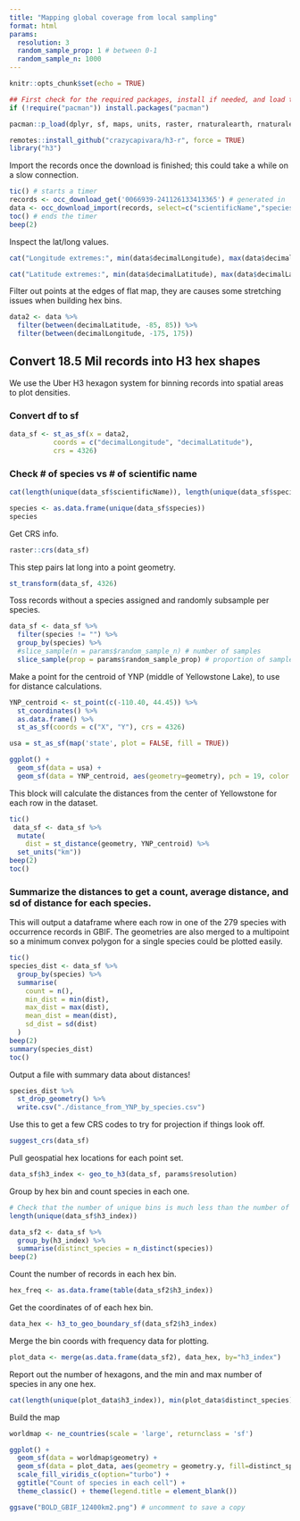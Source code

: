 ```yaml
---
title: "Mapping global coverage from local sampling"
format: html
params: 
  resolution: 3
  random_sample_prop: 1 # between 0-1
  random_sample_n: 1000
---
```


```r
knitr::opts_chunk$set(echo = TRUE)
```

```r
## First check for the required packages, install if needed, and load the libraries.
if (!require("pacman")) install.packages("pacman")

pacman::p_load(dplyr, sf, maps, units, raster, rnaturalearth, rnaturalearthdata, rnaturalearthhires, rgbif, ggplot2, wesanderson, tictoc, beepr, crsuggest, reporter)

remotes::install_github("crazycapivara/h3-r", force = TRUE)
library("h3")
```

Import the records once the download is finished; this could take a while on a slow connection.
```r
tic() # starts a timer
records <- occ_download_get('0066939-241126133413365') # generated in `Fetching plant occurrence records from GBIF`
data <- occ_download_import(records, select=c("scientificName","species","taxonKey", "speciesKey","year","decimalLongitude","decimalLatitude","countryCode"))
toc() # ends the timer
beep(2)
```

Inspect the lat/long values.
```r
cat("Longitude extremes:", min(data$decimalLongitude), max(data$decimalLongitude))
```

```r
cat("Latitude extremes:", min(data$decimalLatitude), max(data$decimalLatitude))
```

Filter out points at the edges of flat map, they are causes some stretching issues when building hex bins.
```r
data2 <- data %>%
  filter(between(decimalLatitude, -85, 85)) %>%
  filter(between(decimalLongitude, -175, 175))
```

## Convert 18.5 Mil records into H3 hex shapes
We use the Uber H3 hexagon system for binning records into spatial areas to plot densities.

### Convert df to sf
```r
data_sf <- st_as_sf(x = data2,                         
           coords = c("decimalLongitude", "decimalLatitude"),
           crs = 4326)
```

### Check # of species vs # of scientific name
```r
cat(length(unique(data_sf$scientificName)), length(unique(data_sf$species)), length(unique(data_sf$taxonKey)), length(unique(data_sf$speciesKey)))
```

```r
species <- as.data.frame(unique(data_sf$species))
species
```

Get CRS info.
```r
raster::crs(data_sf)
```

This step pairs lat long into a point geometry.
```r
st_transform(data_sf, 4326)
```

Toss records without a species assigned and randomly subsample per species.
```r
data_sf <- data_sf %>%
  filter(species != "") %>%
  group_by(species) %>%
  #slice_sample(n = params$random_sample_n) # number of samples
  slice_sample(prop = params$random_sample_prop) # proportion of samples
```

Make a point for the centroid of YNP (middle of Yellowstone Lake), to use for distance calculations.
```r
YNP_centroid <- st_point(c(-110.40, 44.45)) %>%
  st_coordinates() %>%
  as.data.frame() %>%
  st_as_sf(coords = c("X", "Y"), crs = 4326)

usa = st_as_sf(map('state', plot = FALSE, fill = TRUE))

ggplot() + 
  geom_sf(data = usa) +
  geom_sf(data = YNP_centroid, aes(geometry=geometry), pch = 19, color = 'darkturquoise')
```

This block will calculate the distances from the center of Yellowstone for each row in the dataset.
```r
tic()
 data_sf <- data_sf %>%
  mutate(
    dist = st_distance(geometry, YNP_centroid) %>%
  set_units("km"))
beep(2)
toc()
```

### Summarize the distances to get a count, average distance, and sd of distance for each species.

This will output a dataframe where each row in one of the 279 species with occurrence records in GBIF. The geometries are also merged to a multipoint so a minimum convex polygon for a single species could be plotted easily.
```r
tic()
species_dist <- data_sf %>%
  group_by(species) %>%
  summarise(
    count = n(),
    min_dist = min(dist),
    max_dist = max(dist),
    mean_dist = mean(dist),
    sd_dist = sd(dist)
  )
beep(2)
summary(species_dist)
toc()
```

Output a file with summary data about distances!
```r
species_dist %>%
  st_drop_geometry() %>%
  write.csv("./distance_from_YNP_by_species.csv")
```

Use this to get a few CRS codes to try for projection if things look off.
```r
suggest_crs(data_sf)
```

Pull geospatial hex locations for each point set.
```r
data_sf$h3_index <- geo_to_h3(data_sf, params$resolution) 
```

Group by hex bin and count species in each one.
```r
# Check that the number of unique bins is much less than the number of rows
length(unique(data_sf$h3_index))

data_sf2 <- data_sf %>%
  group_by(h3_index) %>%
  summarise(distinct_species = n_distinct(species))
beep(2)
```

Count the number of records in each hex bin.
```r
hex_freq <- as.data.frame(table(data_sf2$h3_index))
```

Get the coordinates of of each hex bin.
```r
data_hex <- h3_to_geo_boundary_sf(data_sf2$h3_index)
```

Merge the bin coords with frequency data for plotting.
```r
plot_data <- merge(as.data.frame(data_sf2), data_hex, by="h3_index")
```

Report out the number of hexagons, and the min and max number of species in any one hex.
```r
cat(length(unique(plot_data$h3_index)), min(plot_data$distinct_species), max(plot_data$distinct_species))
```

Build the map
```r
worldmap <- ne_countries(scale = 'large', returnclass = 'sf')
```

```r
ggplot() + 
  geom_sf(data = worldmap$geometry) +
  geom_sf(data = plot_data, aes(geometry = geometry.y, fill=distinct_species)) +
  scale_fill_viridis_c(option="turbo") +
  ggtitle("Count of species in each cell") +
  theme_classic() + theme(legend.title = element_blank()) 

ggsave("BOLD_GBIF_12400km2.png") # uncomment to save a copy
```